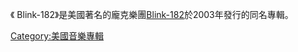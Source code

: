 《 Blink-182》是美國著名的龐克樂團[[Blink-182|Blink-182]]於2003年發行的同名專輯。

{{tracklist
| total_length = 49:23
| title1   = [[Feeling_This|Feeling This]]
| length1  = 2:52
| title2   = Obvious
| length2  = 2:43
| title3   = [[I_Miss_You_(Blink-182_song)|I Miss You]]
| length3  = 3:47
| title4   = Violence
| length4  = 3:52
| title5   = Stockholm Syndrome
| length5  = 2:41
| title6   = [[Down_(Blink-182_song)|Down]]
| length6  = 3:03
| title7   = The Fallen Interlude
| length7  = 2:12
| note7    = Blink-182, Jack Gonzalez
| title8   = Go
| length8  = 1:53
| title9   = Asthenia
| length9  = 4:19
| title10  = [[Always_(Blink-182_song)|Always]]
| length10 = 4:11
| title11  = Easy Target
| length11 = 2:20
| title12  = All of This
| note12   = Blink-182, [[Robert_Smith_(musician)|Robert Smith]]
| length12 = 4:40
| title13  = Here's Your Letter
| length13 = 2:54
| title14  = I'm Lost Without You
| length14 = 6:20
}}

{{tracklist
| collapsed = 
| headline  = International version
| title15  = Anthem Part Two
| note15   = live in [[Chicago|Chicago]]
| length15 = 3:45
}}

{{tracklist
| collapsed = 
| headline  = UK version
| title15  = [[Not_Now|Not Now]]
| length15 = 4:09
| title16  = Anthem Part Two
| note16   = live in Chicago
| length16 = 3:45
}}

{{tracklist
| collapsed = 
| headline  = Korea version
| title15  = [[Not_Now|Not Now]]
| length15 = 4:09
| title16  = The Rock Show
| note16   = live in Chicago
| length16 = 3:07
}}

{{tracklist
| collapsed = 
| headline  = Japanese version
| title15  = The Rock Show
| note15   = live in Chicago
| length15 = 3:07
}}

{{tracklist
| collapsed = 
| headline  = Australian Tour Edition
| title15  = The Rock Show
| note15   = live in [[Minneapolis|Minneapolis]]
| length15 = 3:03
| title16  = I Miss You
| note16   = live in Minneapolis
| length16 = 3:58
}}

[[Category:美國音樂專輯|Category:美國音樂專輯]]